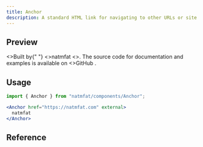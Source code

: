 ```yaml
---
title: Anchor
description: A standard HTML link for navigating to other URLs or site content.
---
```



## Preview

<Preview expand>
  <View className="py-4 px-6 border border-outline-dimmest border-dashed rounded-default">
    <Text multiline>
      <>Built by</>{" "}
      <Anchor href="https://natmfat.com" external>
        <>natmfat</>
      </Anchor>
      <>. The source code for documentation and examples is available on </>
      <Anchor href="https://github.com/natmfat/ui-docs" external>
        <>GitHub</>
      </Anchor>
      .
    </Text>
  </View>
</Preview>

## Usage

```jsx
import { Anchor } from "natmfat/components/Anchor";
```

```jsx
<Anchor href="https://natmfat.com" external>
  natmfat
</Anchor>
```

## Reference


<Reference>
  <ReferenceItem
    prop="asChild"
    type="boolean"
    description="Change the default rendered element for the one passed as a child, merging their props and behavior."
    defaultValue="false"
  />
  <ReferenceItem
    prop="external"
    type="boolean"
    description="Indicates whether to open link in new tab."
  />
</Reference>
